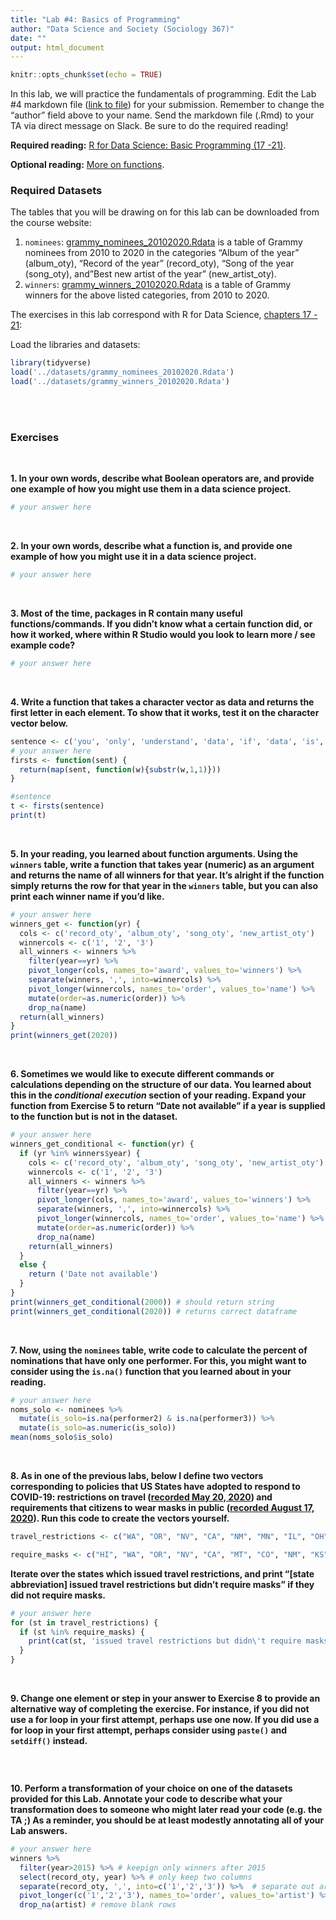 ```yaml
---
title: "Lab #4: Basics of Programming"
author: "Data Science and Society (Sociology 367)"
date: ""
output: html_document
---
```


```r
knitr::opts_chunk$set(echo = TRUE)
```

In this lab, we will practice the fundamentals of programming. Edit the Lab #4 markdown file ([link to file](https://github.com/dssoc/dssoc.github.io/raw/master/assignments/Lab_4.Rmd)) for your submission. Remember to change the "author" field above to your name. Send the markdown file (.Rmd) to your TA via direct message on Slack. Be sure to do the required reading!

**Required reading:** [R for Data Science: Basic Programming (17 -21)](https://r4ds.had.co.nz/program-intro.html).

**Optional reading:** [More on functions](https://rstudio.cloud/learn/primers/6).


### Required Datasets

The tables that you will be drawing on for this lab can be downloaded from the course website: 

(1) `nominees`: [grammy_nominees_20102020.Rdata](https://github.com/dssoc/dssoc.github.io/raw/master/datasets/grammy_nominees_20102020.Rdata) is a table of Grammy nominees from 2010 to 2020 in the categories "Album of the year" (album_oty), "Record of the year" (record_oty), "Song of the year (song_oty), and "Best new artist of the year" (new_artist_oty).
(2) `winners`: [grammy_winners_20102020.Rdata](https://github.com/dssoc/dssoc.github.io/raw/master/datasets/grammy_winners_20102020.Rdata) is a table of Grammy winners for the above listed categories, from 2010 to 2020.


The exercises in this lab correspond with R for Data Science, [chapters 17 - 21](https://r4ds.had.co.nz/program-intro.html):


Load the libraries and datasets:
```r
library(tidyverse)
load('../datasets/grammy_nominees_20102020.Rdata')
load('../datasets/grammy_winners_20102020.Rdata')
```
<br/><br/>

### Exercises
<br/>

**1. In your own words, describe what Boolean operators are, and provide one example of how you might use them in a data science project.**
```r
# your answer here
```
<br/>

**2. In your own words, describe what a function is, and provide one example of how you might use it in a data science project.**
```r
# your answer here
```
<br/>

**3. Most of the time, packages in R contain many useful functions/commands. If you didn't know what a certain function did, or how it worked, where within R Studio would you look to learn more / see example code?**
```r
# your answer here
```
<br/>

**4. Write a function that takes a character vector as data and returns the first letter in each element. To show that it works, test it on the character vector below.**
```r
sentence <- c('you', 'only', 'understand', 'data', 'if', 'data', 'is', 'tidy')
# your answer here
firsts <- function(sent) {
  return(map(sent, function(w){substr(w,1,1)}))
}

#sentence
t <- firsts(sentence)
print(t)

```
<br/>

**5. In your reading, you learned about function arguments. Using the `winners` table, write a function that takes year (numeric) as an argument and returns the name of all winners for that year. It's alright if the function simply returns the row for that year in the `winners` table, but you can also print each winner name if you'd like.**
```r
# your answer here
winners_get <- function(yr) {
  cols <- c('record_oty', 'album_oty', 'song_oty', 'new_artist_oty')
  winnercols <- c('1', '2', '3')
  all_winners <- winners %>% 
    filter(year==yr) %>% 
    pivot_longer(cols, names_to='award', values_to='winners') %>% 
    separate(winners, ',', into=winnercols) %>% 
    pivot_longer(winnercols, names_to='order', values_to='name') %>% 
    mutate(order=as.numeric(order)) %>% 
    drop_na(name)
  return(all_winners)
}
print(winners_get(2020))
```
<br/>

**6. Sometimes we would like to execute different commands or calculations depending on the structure of our data. You learned about this in the *conditional execution* section of your reading. Expand your function from Exercise 5 to return "Date not available" if a year is supplied to the function but is not in the dataset.**
```r
# your answer here
winners_get_conditional <- function(yr) {
  if (yr %in% winners$year) {
    cols <- c('record_oty', 'album_oty', 'song_oty', 'new_artist_oty')
    winnercols <- c('1', '2', '3')
    all_winners <- winners %>% 
      filter(year==yr) %>% 
      pivot_longer(cols, names_to='award', values_to='winners') %>% 
      separate(winners, ',', into=winnercols) %>% 
      pivot_longer(winnercols, names_to='order', values_to='name') %>% 
      mutate(order=as.numeric(order)) %>% 
      drop_na(name)
    return(all_winners)
  }
  else {
    return ('Date not available')
  }
}
print(winners_get_conditional(2000)) # should return string
print(winners_get_conditional(2020)) # returns correct dataframe
```
<br/>


**7. Now, using the `nominees` table, write code to calculate the percent of nominations that have only one performer. For this, you might want to consider using the `is.na()` function that you learned about in your reading.**
```r
# your answer here
noms_solo <- nominees %>% 
  mutate(is_solo=is.na(performer2) & is.na(performer3)) %>% 
  mutate(is_solo=as.numeric(is_solo))
mean(noms_solo$is_solo)
```
<br/>

**8. As in one of the previous labs, below I define two vectors corresponding to policies that US States have adopted to respond to COVID-19: restrictions on travel ([recorded May 20, 2020](https://www.wsj.com/articles/a-state-by-state-guide-to-coronavirus-lockdowns-11584749351)) and requirements that citizens to wear masks in public ([recorded August 17, 2020](https://www.cnn.com/2020/06/19/us/states-face-mask-coronavirus-trnd/index.html)). Run this code to create the vectors yourself.**
```r
travel_restrictions <- c("WA", "OR", "NV", "CA", "NM", "MN", "IL", "OH", "MI", "PA", "VA", "NY", "MA", "VH", "ME", "DE", "MD", "NJ")

require_masks <- c("HI", "WA", "OR", "NV", "CA", "MT", "CO", "NM", "KS", "TX", "MN", "AR", "LA", "WI", "IL", "AL", "MI", "IN", "OH", "KY", "WV", "NC", "VA", "DC", "DE", "PA", "NY", "VT", "NH", "MA", "RI", "CT", "ME")
```

**Iterate over the states which issued travel restrictions, and print "[state abbreviation] issued travel restrictions but didn't require masks" if they did not require masks.**
```r
# your answer here
for (st in travel_restrictions) {
  if (st %in% require_masks) {
    print(cat(st, 'issued travel restrictions but didn\'t require masks'))
  }
}
```
<br/>

**9. Change one element or step in your answer to Exercise 8 to provide an alternative way of completing the exercise. For instance, if you did not use a for loop in your first attempt, perhaps use one now. If you did use a for loop in your first attempt, perhaps consider using `paste()` and `setdiff()` instead.**
```r
```
<br/>

**10. Perform a transformation of your choice on one of the datasets provided for this Lab. Annotate your code to describe what your transformation does to someone who might later read your code (e.g. the TA ;) As a reminder, you should be at least modestly annotating all of your Lab answers.**
```r
# your answer here
winners %>% 
  filter(year>2015) %>% # keepign only winners after 2015
  select(record_oty, year) %>% # only keep two columns
  separate(record_oty, ',', into=c('1','2','3')) %>%  # separate out artist order
  pivot_longer(c('1','2','3'), names_to='order', values_to='artist') %>% # convert artist order to rows
  drop_na(artist) # remove blank rows
  
```

